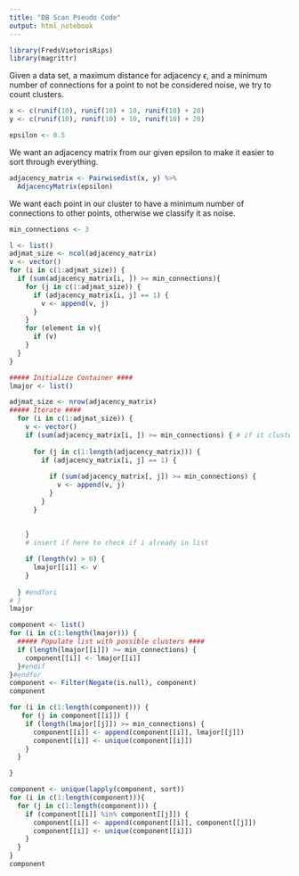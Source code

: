 ---
title: "DB Scan Pseudo Code"
output: html_notebook
---

```{r packages}
library(FredsVietorisRips)
library(magrittr)
```

Given a data set, a maximum distance for adjacency $\epsilon$, and a minimum
number of connections for a point to not be considered noise, we try to count
clusters.
```{r data}
x <- c(runif(10), runif(10) + 10, runif(10) + 20)
y <- c(runif(10), runif(10) + 10, runif(10) + 20)
```

```{r epsilon}
epsilon <- 0.5
```

We want an adjacency matrix from our given epsilon to make it easier to sort
through everything.
```{r construct_adjacency_matrix}
adjacency_matrix <- Pairwisedist(x, y) %>%
  AdjacencyMatrix(epsilon)
```


We want each point in our cluster to have a minimum number of connections to 
other points, otherwise we classify it as noise.

```{r minimum_connection_number}
min_connections <- 3
```

```{r}
l <- list()
adjmat_size <- ncol(adjacency_matrix)
v <- vector()
for (i in c(1:adjmat_size)) {
  if (sum(adjacency_matrix[i, ]) >= min_connections){
    for (j in c(1:adjmat_size)) {
      if (adjacency_matrix[i, j] == 1) {
        v <- append(v, j)
      }
    }
    for (element in v){
      if (v)
    }
  }
}
```

```{r}
##### Initialize Container ####
lmajor <- list()

adjmat_size <- nrow(adjacency_matrix)
##### Iterate ####
  for (i in c(1:adjmat_size)) {
    v <- vector()
    if (sum(adjacency_matrix[i, ]) >= min_connections) { # if it clusters
      
      for (j in c(1:length(adjacency_matrix))) {
        if (adjacency_matrix[i, j] == 1) {
          
          if (sum(adjacency_matrix[, j]) >= min_connections) {
            v <- append(v, j)
          }
        }
      }
      
      
    }
    # insert if here to check if i already in list

    if (length(v) > 0) {
      lmajor[[i]] <- v
    }
    
  } #endfori
# }
lmajor
```


```{r}
component <- list()
for (i in c(1:length(lmajor))) {
  ##### Populate list with possible clusters ####
  if (length(lmajor[[i]]) >= min_connections) {
    component[[i]] <- lmajor[[i]]
  }#endif
}#endfor
component <- Filter(Negate(is.null), component)
component
```

```{r}
for (i in c(1:length(component))) {
   for (j in component[[i]]) {
    if (length(lmajor[[j]]) >= min_connections) {
      component[[i]] <- append(component[[i]], lmajor[[j]])
      component[[i]] <- unique(component[[i]])
    }
  }

}

component <- unique(lapply(component, sort))
for (i in c(1:length(component))){
  for (j in c(1:length(component))) {
    if (component[[i]] %in% component[[j]]) {
      component[[i]] <- append(component[[i]], component[[j]])
      component[[i]] <- unique(component[[i]])
    }
  }
}
component
```

